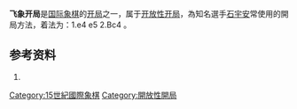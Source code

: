 {{Chess notation}}
{{Infobox chess opening
|openingname = 飞象开局
|image = {{Chess diagram
|
|
|=
  |rd|nd|bd|qd|kd|bd|nd|rd
  |pd|pd|pd|pd|  |pd|pd|pd
  |  |  |  |  |  |  |  |  
  |  |  |  |  |pd|  |  |  
  |  |  |bl|  |pl|  |  |  
  |  |  |  |  |  |  |  |  
  |pl|pl|pl|pl|  |pl|pl|pl
  |rl|nl|bl|ql|kl|  |nl|rl
|}}
|moves = 1.e4 e5 2.Bc4
|ECO = C23–C24
|parentopening = [[开放性开局|开放性开局]]
|chessgid = 26269&move=2.5&moves=e4.e5.Bc4&nodes=21720.21721.26269
}}

'''飞象开局'''是[[国际象棋|国际象棋]]的[[国际象棋开局|开局]]之一，属于[[开放性开局|开放性开局]]，為知名選手[[石宇安|石宇安]]常使用的開局方法，着法为：1.e4 e5 2.Bc4 。

==参考资料==
# {{Cite book | author = 林峰 殷昊 | title = 《国际象棋词典》 || publisher = 上海文化出版社 | date = 2010年8月第1版 | pages = 第45页 |ISBN =978-7-80740-474-3| accessdate = 2012-03-28 | language= zh-hans }}

{{國際象棋開局}}

[[Category:15世紀國際象棋|Category:15世紀國際象棋]]
[[Category:開放性開局|Category:開放性開局]]
